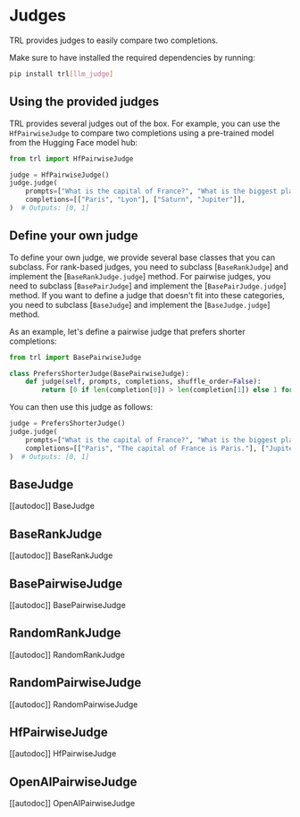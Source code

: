# Judges

TRL provides judges to easily compare two completions.

Make sure to have installed the required dependencies by running:

```bash
pip install trl[llm_judge]
```

## Using the provided judges

TRL provides several judges out of the box. For example, you can use the `HfPairwiseJudge` to compare two completions using a pre-trained model from the Hugging Face model hub:

```python
from trl import HfPairwiseJudge

judge = HfPairwiseJudge()
judge.judge(
    prompts=["What is the capital of France?", "What is the biggest planet in the solar system?"],
    completions=[["Paris", "Lyon"], ["Saturn", "Jupiter"]],
)  # Outputs: [0, 1]
```

## Define your own judge

To define your own judge, we provide several base classes that you can subclass. For rank-based judges, you need to subclass [`BaseRankJudge`] and implement the [`BaseRankJudge.judge`] method. For pairwise judges, you need to subclass [`BasePairJudge`] and implement the [`BasePairJudge.judge`] method. If you want to define a judge that doesn't fit into these categories, you need to subclass [`BaseJudge`] and implement the [`BaseJudge.judge`] method.

As an example, let's define a pairwise judge that prefers shorter completions:

```python
from trl import BasePairwiseJudge

class PrefersShorterJudge(BasePairwiseJudge):
    def judge(self, prompts, completions, shuffle_order=False):
        return [0 if len(completion[0]) > len(completion[1]) else 1 for completion in completions]
```

You can then use this judge as follows:

```python
judge = PrefersShorterJudge()
judge.judge(
    prompts=["What is the capital of France?", "What is the biggest planet in the solar system?"],
    completions=[["Paris", "The capital of France is Paris."], ["Jupiter is the biggest planet in the solar system.", "Jupiter"]],
)  # Outputs: [0, 1]
```

## BaseJudge
    
[[autodoc]] BaseJudge

## BaseRankJudge

[[autodoc]] BaseRankJudge

## BasePairwiseJudge

[[autodoc]] BasePairwiseJudge

## RandomRankJudge

[[autodoc]] RandomRankJudge

## RandomPairwiseJudge

[[autodoc]] RandomPairwiseJudge

## HfPairwiseJudge

[[autodoc]] HfPairwiseJudge

## OpenAIPairwiseJudge

[[autodoc]] OpenAIPairwiseJudge
